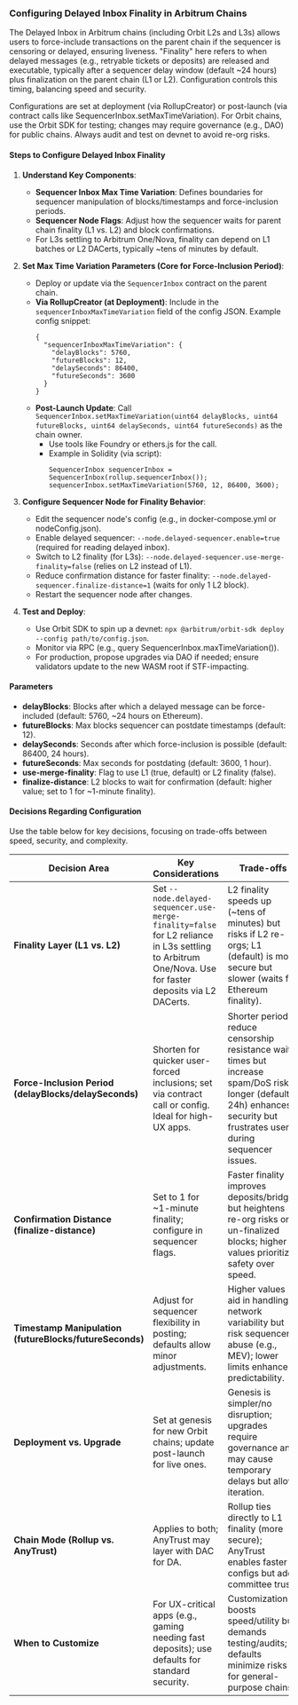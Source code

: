 ### Configuring Delayed Inbox Finality in Arbitrum Chains

The Delayed Inbox in Arbitrum chains (including Orbit L2s and L3s) allows users to force-include transactions on the parent chain if the sequencer is censoring or delayed, ensuring liveness. "Finality" here refers to when delayed messages (e.g., retryable tickets or deposits) are released and executable, typically after a sequencer delay window (default ~24 hours) plus finalization on the parent chain (L1 or L2). Configuration controls this timing, balancing speed and security.

Configurations are set at deployment (via RollupCreator) or post-launch (via contract calls like SequencerInbox.setMaxTimeVariation). For Orbit chains, use the Orbit SDK for testing; changes may require governance (e.g., DAO) for public chains. Always audit and test on devnet to avoid re-org risks.

#### Steps to Configure Delayed Inbox Finality

1. **Understand Key Components**:

   - **Sequencer Inbox Max Time Variation**: Defines boundaries for sequencer manipulation of blocks/timestamps and force-inclusion periods.
   - **Sequencer Node Flags**: Adjust how the sequencer waits for parent chain finality (L1 vs. L2) and block confirmations.
   - For L3s settling to Arbitrum One/Nova, finality can depend on L1 batches or L2 DACerts, typically ~tens of minutes by default.

2. **Set Max Time Variation Parameters (Core for Force-Inclusion Period)**:

   - Deploy or update via the `SequencerInbox` contract on the parent chain.
   - **Via RollupCreator (at Deployment)**: Include in the `sequencerInboxMaxTimeVariation` field of the config JSON.
     Example config snippet:
     ```
     {
       "sequencerInboxMaxTimeVariation": {
         "delayBlocks": 5760,
         "futureBlocks": 12,
         "delaySeconds": 86400,
         "futureSeconds": 3600
       }
     }
     ```
   - **Post-Launch Update**: Call `SequencerInbox.setMaxTimeVariation(uint64 delayBlocks, uint64 futureBlocks, uint64 delaySeconds, uint64 futureSeconds)` as the chain owner.
     - Use tools like Foundry or ethers.js for the call.
     - Example in Solidity (via script):
       ```
       SequencerInbox sequencerInbox = SequencerInbox(rollup.sequencerInbox());
       sequencerInbox.setMaxTimeVariation(5760, 12, 86400, 3600);
       ```

3. **Configure Sequencer Node for Finality Behavior**:

   - Edit the sequencer node's config (e.g., in docker-compose.yml or nodeConfig.json).
   - Enable delayed sequencer: `--node.delayed-sequencer.enable=true` (required for reading delayed inbox).
   - Switch to L2 finality (for L3s): `--node.delayed-sequencer.use-merge-finality=false` (relies on L2 instead of L1).
   - Reduce confirmation distance for faster finality: `--node.delayed-sequencer.finalize-distance=1` (waits for only 1 L2 block).
   - Restart the sequencer node after changes.

4. **Test and Deploy**:
   - Use Orbit SDK to spin up a devnet: `npx @arbitrum/orbit-sdk deploy --config path/to/config.json`.
   - Monitor via RPC (e.g., query SequencerInbox.maxTimeVariation()).
   - For production, propose upgrades via DAO if needed; ensure validators update to the new WASM root if STF-impacting.

#### Parameters

- **delayBlocks**: Blocks after which a delayed message can be force-included (default: 5760, ~24 hours on Ethereum).
- **futureBlocks**: Max blocks sequencer can postdate timestamps (default: 12).
- **delaySeconds**: Seconds after which force-inclusion is possible (default: 86400, 24 hours).
- **futureSeconds**: Max seconds for postdating (default: 3600, 1 hour).
- **use-merge-finality**: Flag to use L1 (true, default) or L2 finality (false).
- **finalize-distance**: L2 blocks to wait for confirmation (default: higher value; set to 1 for ~1-minute finality).

#### Decisions Regarding Configuration

Use the table below for key decisions, focusing on trade-offs between speed, security, and complexity.

| Decision Area                                           | Key Considerations                                                                                                                                    | Trade-offs                                                                                                                                                                |
| ------------------------------------------------------- | ----------------------------------------------------------------------------------------------------------------------------------------------------- | ------------------------------------------------------------------------------------------------------------------------------------------------------------------------- |
| **Finality Layer (L1 vs. L2)**                          | Set `--node.delayed-sequencer.use-merge-finality=false` for L2 reliance in L3s settling to Arbitrum One/Nova. Use for faster deposits via L2 DACerts. | L2 finality speeds up (~tens of minutes) but risks if L2 re-orgs; L1 (default) is more secure but slower (waits for Ethereum finality).                                   |
| **Force-Inclusion Period (delayBlocks/delaySeconds)**   | Shorten for quicker user-forced inclusions; set via contract call or config. Ideal for high-UX apps.                                                  | Shorter periods reduce censorship resistance wait times but increase spam/DoS risks; longer (default 24h) enhances security but frustrates users during sequencer issues. |
| **Confirmation Distance (finalize-distance)**           | Set to 1 for ~1-minute finality; configure in sequencer flags.                                                                                        | Faster finality improves deposits/bridges but heightens re-org risks on un-finalized blocks; higher values prioritize safety over speed.                                  |
| **Timestamp Manipulation (futureBlocks/futureSeconds)** | Adjust for sequencer flexibility in posting; defaults allow minor adjustments.                                                                        | Higher values aid in handling network variability but risk sequencer abuse (e.g., MEV); lower limits enhance predictability.                                              |
| **Deployment vs. Upgrade**                              | Set at genesis for new Orbit chains; update post-launch for live ones.                                                                                | Genesis is simpler/no disruption; upgrades require governance and may cause temporary delays but allow iteration.                                                         |
| **Chain Mode (Rollup vs. AnyTrust)**                    | Applies to both; AnyTrust may layer with DAC for DA.                                                                                                  | Rollup ties directly to L1 finality (more secure); AnyTrust enables faster configs but adds committee trust.                                                              |
| **When to Customize**                                   | For UX-critical apps (e.g., gaming needing fast deposits); use defaults for standard security.                                                        | Customization boosts speed/utility but demands testing/audits; defaults minimize risks for general-purpose chains.                                                        |
